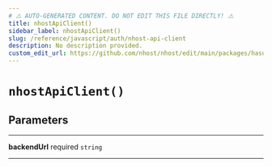 ```yaml
---
# ⚠️ AUTO-GENERATED CONTENT. DO NOT EDIT THIS FILE DIRECTLY! ⚠️
title: nhostApiClient()
sidebar_label: nhostApiClient()
slug: /reference/javascript/auth/nhost-api-client
description: No description provided.
custom_edit_url: https://github.com/nhost/nhost/edit/main/packages/hasura-auth-js/src/utils/axios.ts#L6
---
```


# `nhostApiClient()`

## Parameters

---

**<span className="parameter-name">backendUrl</span>** <span className="optional-status">required</span> <code>string</code>

---
